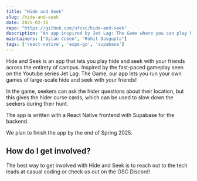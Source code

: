 ```yaml
---
title: "Hide and Seek"
slug: /hide-and-seek
date: 2025-02-16
repo: "https://github.com/ufosc/hide-and-seek"
description: "An app inspired by Jet Lag: The Game where you can play hide and seek across the entirety of campus."
maintainers: ["Dylan Coben", "Rohit Dasgupta"]
tags: ['react-native', 'expo-go', 'supabase']
---
```


Hide and Seek is an app that lets you play hide and seek with your friends across the entirety of campus. Inspired by the fast-paced gameplay seen on the Youtube series Jet Lag: The Game, our app lets you run your own games of large-scale hide and seek with your friends!

In the game, seekers can ask the hider questions about their location, but this gives the hider curse cards, which can be used to slow down the seekers during their hunt.

The app is written with a React Native frontend with Supabase for the backend.

We plan to finish the app by the end of Spring 2025.

## How do I get involved?

The best way to get involved with Hide and Seek is to reach out to the tech leads at casual coding or check us out on the OSC Discord!